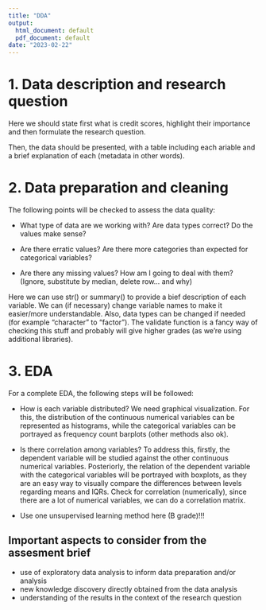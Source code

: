 ---
title: "DDA"
output:
  html_document: default
  pdf_document: default
date: "2023-02-22"
---

# 1. Data description and research question

Here we should state first what is credit scores, highlight their importance and then formulate the research question.

Then, the data should be presented, with a table including each ariable and a brief explanation of each (metadata in other words).


# 2. Data preparation and cleaning 

The following points will be checked to assess the data quality:

- What type of data are we working with? Are data types correct? Do the values make sense?

- Are there erratic values? Are there more categories than expected for categorical variables?

- Are there any missing values? How am I going to deal with them? (Ignore, substitute by median, delete row... and why)

Here we can use str() or summary() to provide a bief description of each variable. We can (if necessary) change variable names to make it easier/more understandable. Also, data types can be changed if needed (for example "character" to "factor"). The validate function is a fancy way of checking this stuff and probably will give higher grades (as we're using additional libraries).

# 3. EDA

For a complete EDA, the following steps will be followed:

- How is each variable distributed? We need graphical visualization. For this, the distribution of the continuous numerical variables can be represented as histograms, while the categorical variables can be portrayed as frequency count barplots (other methods also ok). 

- Is there correlation among variables? To address this, firstly, the dependent variable  will be studied against the other continuous numerical variables. Posteriorly, the relation of the dependent variable with the categorical variables will be portrayed with boxplots, as they are an easy way to visually compare the differences between levels regarding means and IQRs.  Check for correlation (numerically), since there are a lot of numerical variables, we can do a correlation matrix.

- Use one unsupervised learning method here (B grade)!!!

## Important aspects to consider from the assesment brief

-  use of exploratory data analysis to inform data preparation and/or analysis
-  new knowledge discovery directly obtained from the data analysis
-  understanding of the results in the context of the research question
